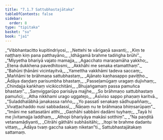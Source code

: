 ```yaml
---
title: "7.1.7 Sattubhastajātaka"
tableOfContents: false
sidebar:
  order: 8
type: "tipitaka"
basket: "su"
book: "ja1"
---
```



<DynamicBreadcrumb />

<Division number="46" book="ja1" bookNo="22" page="280">

<Paragraph number="1536" type="verses" book="ja1">
_“Vibbhantacitto kupitindriyosi,_  
_Nettehi te vārigaṇā savanti;_  
_Kiṃ te naṭṭhaṃ kiṃ pana patthayāno,_  
_Idhāgamā brahme tadiṅgha brūhi”._  

</Paragraph>

</Division>
<Division number="47" book="ja1" bookNo="22" page="280">

<Paragraph number="1537" type="verses" book="ja1">
_“Miyyetha bhariyā vajato mamajja,_  
_Agacchato maraṇamāha yakkho;_  
_Etena dukkhena pavedhitosmi,_  
_Akkhāhi me senaka etamatthaṃ”._  

</Paragraph>

</Division>
<Division number="48" book="ja1" bookNo="22" page="281">

<Paragraph number="1538" type="verses" book="ja1">
_“Bahūni ṭhānāni vicintayitvā,_  
_Yamettha vakkhāmi tadeva saccaṃ;_  
_Maññāmi te brāhmaṇa sattubhastaṃ,_  
_Ajānato kaṇhasappo paviṭṭho._  

</Paragraph>

</Division>
<Division number="49" book="ja1" bookNo="22" page="281">

<Paragraph number="1539" type="verses" book="ja1">
_Ādāya daṇḍaṃ parisumbha bhastaṃ,_  
_Passeḷamūgaṃ uragaṃ dujivhaṃ;_  
_Chindajja kaṅkhaṃ vicikicchitāni,_  
_Bhujaṅgamaṃ passa pamuñca bhastaṃ”._  

</Paragraph>

</Division>
<Division number="50" book="ja1" bookNo="22" page="281">

<Paragraph number="1540" type="verses" book="ja1">
_Saṃviggarūpo parisāya majjhe,_  
_So brāhmaṇo sattubhastaṃ pamuñci;_  
_Atha nikkhami urago uggatejo,_  
_Āsīviso sappo phaṇaṃ karitvā._  

</Paragraph>

</Division>
<Division number="51" book="ja1" bookNo="22" page="281">

<Paragraph number="1541" type="verses" book="ja1">
_“Suladdhalābhā janakassa rañño,_  
_Yo passatī senakaṃ sādhupaññaṃ;_  
_Vivaṭṭachaddo nusi sabbadassī,_  
_Ñāṇaṃ nu te brāhmaṇa bhiṃsarūpaṃ”._  

</Paragraph>

</Division>
<Division number="52" book="ja1" bookNo="22" page="281">

<Paragraph number="1542" type="verses" book="ja1">
_“Imāni me sattasatāni atthi,_  
_Gaṇhāhi sabbāni dadāmi tuyhaṃ;_  
_Tayā hi me jīvitamajja laddhaṃ,_  
_Athopi bhariyāya makāsi sotthiṃ”._  

</Paragraph>

</Division>
<Division number="53" book="ja1" bookNo="22" page="281">

<Paragraph number="1543" type="verses" book="ja1">
_“Na paṇḍitā vetanamādiyanti,_  
_Citrāhi gāthāhi subhāsitāhi;_  
_Itopi te brahme dadantu vittaṃ,_  
_Ādāya tvaṃ gaccha sakaṃ niketan”ti._  


</Paragraph>
</Division>

<Paragraph number="1544" type="center" book="ja1">
Sattubhastajātakaṃ sattamaṃ.
</Paragraph>
